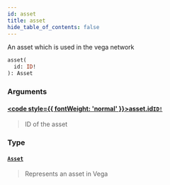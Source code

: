 ```yaml
---
id: asset
title: asset
hide_table_of_contents: false
---
```








An asset which is used in the vega network

```graphql
asset(
  id: ID!
): Asset
```


### Arguments

#### [<code style={{ fontWeight: 'normal' }}>asset.<b>id</b></code>](#)<Bullet />[`ID!`](/mainnet/api/graphql/scalars/id) <Badge class="secondary" text="non-null"/> <Badge class="secondary" text="scalar"/>
> ID of the asset
> 

### Type

#### [`Asset`](/mainnet/api/graphql/objects/asset) <Badge class="secondary" text="object"/>
> Represents an asset in Vega
> 





